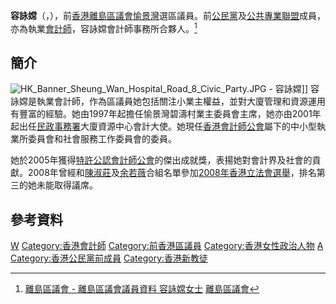 {{Infobox officeholder
| name             = 容詠嫦
| native_name      = Amy Yung Wing-sheung
| image            = 
| office = [[離島區議會|離島區議會]]議員
| term_start = 2000年1月1日
| term_end =2021年7月9日
| predecessor = [[葉祖賢|葉祖賢]]
| successor = (懸空)
| constituency = [[愉景灣_(選區)|愉景灣]]
| majority = 
| birth_date = {{birth year and age|1952}}
| birth_place = {{HKG-1945}}
| profession       = 會計師
| party            = [[公民黨_(香港)|公民黨]]（-2021）
| website          = {{facebook|db.amy.yung}} 
| educate =
| residence        = {{HKG}}[[大嶼山|大嶼山]][[愉景灣|愉景灣]]<ref>[https://www.gld.gov.hk/egazette/pdf/20151940e/cgn20151940473.pdf 憲報號外第19卷第40期] {{Wayback|url=https://www.gld.gov.hk/egazette/pdf/20151940e/cgn20151940473.pdf |date=20190919014736 }}，香港政府</ref>
}}

'''容詠嫦'''（{{lang-en|Amy Yung Wing-sheung}}，{{bd|1952年|}}），前[[香港|香港]][[離島區議會|離島區議會]][[愉景灣_(選區)|愉景灣]]選區議員。前[[公民黨_(香港)|公民黨]]及[[公共專業聯盟|公共專業聯盟]]成員，亦為執業[[會計師|會計師]]，容詠嫦會計師事務所合夥人。<ref>[http://www.districtcouncils.gov.hk/island/tc_chi/members/info/dc_member_list_detail.php?member_id=1585 離島區議會 - 離島區議會議員資料 容詠嫦女士] {{Wayback|url=http://www.districtcouncils.gov.hk/island/tc_chi/members/info/dc_member_list_detail.php?member_id=1585 |date=20170202040545 }}[[離島區議會|離島區議會]]</ref>

==簡介==
[[File:HK_Banner_Sheung_Wan_Hospital_Road_8_Civic_Party.JPG|thumb]] - 容詠嫦]]
容詠嫦是執業會計師，作為區議員她包括關注小業主權益，並對大廈管理和資源運用有豐富的經驗。她由1997年起擔任愉景灣碧濤村業主委員會主席，她亦由2001年起出任[[民政事務署|民政事務署]]大廈資源中心會計大使。她現任[[香港會計師公會|香港會計師公會]]屬下的中小型執業所委員會和社會服務工作委員會的委員。

她於2005年獲得[[特許公認會計師公會|特許公認會計師公會]]的傑出成就獎，表揚她對會計界及社會的貢獻。2008年曾經和[[陳淑莊|陳淑莊]]及[[余若薇|余若薇]]合組名單參加[[2008年香港立法會選舉|2008年香港立法會選舉]]，排名第三的她未能取得議席。

== 參考資料 ==
<references/>
{{HK-poli-bio-stub}}

{{s-start}}
{{s-par}}
{{s-before|[[葉祖賢|葉祖賢]]}}
{{s-title|[[離島區議會|離島區議會]]<br>{{small|[[愉景灣_(選區)|愉景灣]]選區區議員}}|2000年1月1日—2021年7月9日}}
{{s-vac}}
{{p-post|香港}}
{{s-before|[[譚香文|譚香文]]}}
{{s-title|[[公民黨_(香港)|公民黨司庫]]|2008年—2009年8月}}
{{s-after|王徫明}}
{{end}}

{{離島區議會議員 (2020-2023)}}
[[Category:容姓|W]]
[[Category:香港會計師|Category:香港會計師]]
[[Category:前香港區議員|Category:前香港區議員]]
[[Category:香港女性政治人物|Category:香港女性政治人物]]
[[Category:香港民主派人士|A]]
[[Category:香港公民黨前成員|Category:香港公民黨前成員]]
[[Category:香港新教徒|Category:香港新教徒]]